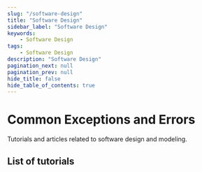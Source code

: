 ```yaml
---
slug: "/software-design"
title: "Software Design"
sidebar_label: "Software Design"
keywords:
    - Software Design
tags:
    - Software Design
description: "Software Design"
pagination_next: null
pagination_prev: null
hide_title: false
hide_table_of_contents: true
---
```


# Common Exceptions and Errors

Tutorials and articles related to software design and modeling.

## List of tutorials


<ListOfDocsComponent idPrefixFilter="software-design"/>
